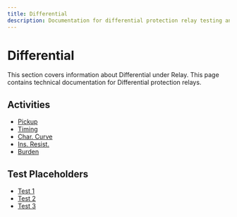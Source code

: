 ```yaml
---
title: Differential
description: Documentation for differential protection relay testing and commissioning.
---
```


# Differential

This section covers information about Differential under Relay.
This page contains technical documentation for Differential protection relays.

## Activities

- [Pickup](/docs/relay/differential/pickup)
- [Timing](/docs/relay/differential/timing)
- [Char. Curve](/docs/relay/differential/char-curve)
- [Ins. Resist.](/docs/relay/differential/ins-resist)
- [Burden](/docs/relay/differential/burden)

## Test Placeholders

- [Test 1](/docs/relay/differential/test-1)
- [Test 2](/docs/relay/differential/test-2)
- [Test 3](/docs/relay/differential/test-3)
